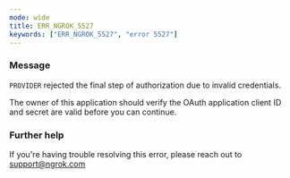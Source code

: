 ```yaml
---
mode: wide
title: ERR_NGROK_5527
keywords: ["ERR_NGROK_5527", "error 5527"]
---
```


### Message

`PROVIDER` rejected the final step of authorization due to invalid credentials.

The owner of this application should verify the OAuth application client ID and secret are valid before you can continue.

### Further help

If you're having trouble resolving this error, please reach out to [support@ngrok.com](mailto:support@ngrok.com?subject=Help%20with%20ERR_NGROK_5527)
